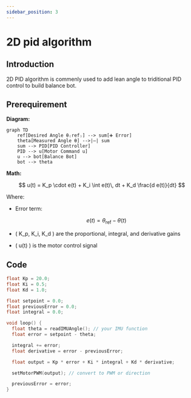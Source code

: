 ```yaml
---
sidebar_position: 3
---
```


# 2D pid algorithm

## Introduction
2D PID algorithm  is commenly used to add lean angle to triditional PID control to build balance bot.
## Prerequirement

**Diagram:**
```mermaid
graph TD
    ref[Desired Angle θ₍ref₎] --> sum[➕ Error]
    theta[Measured Angle θ] -->|–| sum
    sum --> PID[PID Controller]
    PID --> u[Motor Command u]
    u --> bot[Balance Bot]
    bot --> theta
```

**Math:** 


$$
u(t) = K_p \cdot e(t) + K_i \int e(t)\, dt + K_d \frac{d e(t)}{dt}
$$

Where:

- Error term:

  $$
  e(t) = \theta_{\text{ref}} - \theta(t)
  $$

- \( K_p, K_i, K_d \) are the proportional, integral, and derivative gains
- \( u(t) \) is the motor control signal
## Code

```cpp
float Kp = 20.0;
float Ki = 0.5;
float Kd = 1.0;

float setpoint = 0.0;
float previousError = 0.0;
float integral = 0.0;

void loop() {
  float theta = readIMUAngle(); // your IMU function
  float error = setpoint - theta;

  integral += error;
  float derivative = error - previousError;

  float output = Kp * error + Ki * integral + Kd * derivative;

  setMotorPWM(output); // convert to PWM or direction

  previousError = error;
}
```
